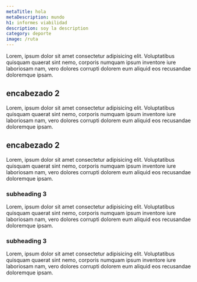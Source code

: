 ```yaml
---
metaTitle: hola
metaDescription: mundo
h1: informes viabilidad
description: soy la description
category: deporte
image: /ruta
---
```


Lorem, ipsum dolor sit amet consectetur adipisicing elit. Voluptatibus quisquam quaerat sint nemo, corporis numquam ipsum inventore iure laboriosam nam, vero dolores corrupti dolorem eum aliquid eos recusandae doloremque ipsam.

## encabezado 2

Lorem, ipsum dolor sit amet consectetur adipisicing elit. Voluptatibus quisquam quaerat sint nemo, corporis numquam ipsum inventore iure laboriosam nam, vero dolores corrupti dolorem eum aliquid eos recusandae doloremque ipsam.

## encabezado 2

Lorem, ipsum dolor sit amet consectetur adipisicing elit. Voluptatibus quisquam quaerat sint nemo, corporis numquam ipsum inventore iure laboriosam nam, vero dolores corrupti dolorem eum aliquid eos recusandae doloremque ipsam.

### subheading 3

Lorem, ipsum dolor sit amet consectetur adipisicing elit. Voluptatibus quisquam quaerat sint nemo, corporis numquam ipsum inventore iure laboriosam nam, vero dolores corrupti dolorem eum aliquid eos recusandae doloremque ipsam.

### subheading 3

Lorem, ipsum dolor sit amet consectetur adipisicing elit. Voluptatibus quisquam quaerat sint nemo, corporis numquam ipsum inventore iure laboriosam nam, vero dolores corrupti dolorem eum aliquid eos recusandae doloremque ipsam.
